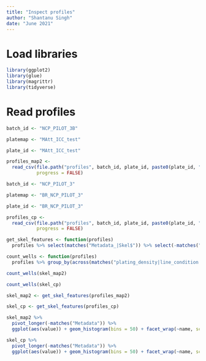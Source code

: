 ```yaml
---
title: "Inspect profiles"
author: "Shantanu Singh"
date: "June 2021"
---
```


# Load libraries

```r
library(ggplot2)
library(glue)
library(magrittr)
library(tidyverse)
```

# Read profiles

```r
batch_id <- "NCP_PILOT_3B"

platemap <- "MAtt_ICC_test"

plate_id <- "MAtt_ICC_test"

profiles_map2 <- 
  read_csv(file.path("profiles", batch_id, plate_id, paste0(plate_id, "_augmented.csv.gz")), 
           progress = FALSE)
```

```r
batch_id <- "NCP_PILOT_3"

platemap <- "BR_NCP_PILOT_3"

plate_id <- "BR_NCP_PILOT_3"

profiles_cp <- 
  read_csv(file.path("profiles", batch_id, plate_id, paste0(plate_id, "_augmented.csv.gz")), 
           progress = FALSE)
```


```r
get_skel_features <- function(profiles) 
  profiles %>% select(matches("Metadata_|Skel$")) %>% select(-matches("_mito_skel$"))

count_wells <- function(profiles) 
  profiles %>% group_by(across(matches("plating_density|line_condition|compound_ID"))) %>% tally()
```


```r
count_wells(skel_map2)

count_wells(skel_cp)
```


```r
skel_map2 <- get_skel_features(profiles_map2)

skel_cp <- get_skel_features(profiles_cp)
```


```r
skel_map2 %>%
  pivot_longer(-matches("Metadata")) %>%
  ggplot(aes(value)) + geom_histogram(bins = 50) + facet_wrap(~name, scales = "free", ncol = 1)
```
```r
skel_cp %>%
  pivot_longer(-matches("Metadata")) %>%
  ggplot(aes(value)) + geom_histogram(bins = 50) + facet_wrap(~name, scales = "free", ncol = 1)
```
